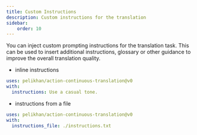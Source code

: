 ```yaml
---
title: Custom Instructions
description: Custom instructions for the translation
sidebar:
    order: 10
---
```


You can inject custom prompting instructions for the translation task.
This can be used to insert additional instructions, glossary or other guidance to improve
the overall translation quality.

- inline instructions

```yaml title=".github/workflows/ct.yml" "instructions: Use a casual tone."
uses: pelikhan/action-continuous-translation@v0
with:
  instructions: Use a casual tone.
```

- instructions from a file

```yaml title=".github/workflows/ct.yml" "instructions_file: ./instructions.txt"
uses: pelikhan/action-continuous-translation@v0
with:
  instructions_file: ./instructions.txt
```

